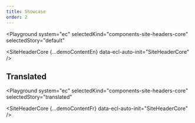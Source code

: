 ```yaml
---
title: Showcase
order: 2
---
```




<Playground
  system="ec"
  selectedKind="components-site-headers-core"
  selectedStory="default"
>
  <SiteHeaderCore {...demoContentEn} data-ecl-auto-init="SiteHeaderCore" />
</Playground>

## Translated

<Playground
  system="ec"
  selectedKind="components-site-headers-core"
  selectedStory="translated"
>
  <SiteHeaderCore {...demoContentFr} data-ecl-auto-init="SiteHeaderCore" />
</Playground>
